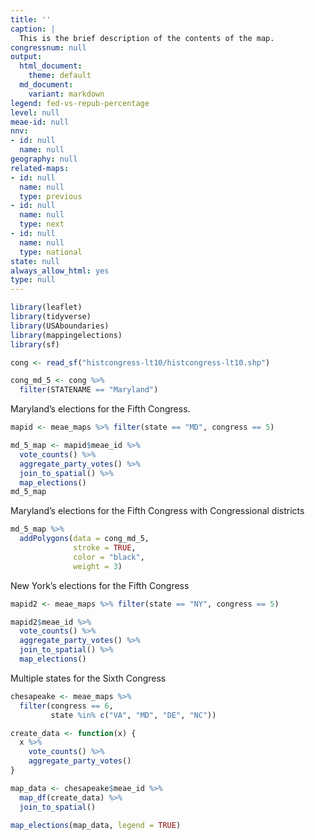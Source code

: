 ```yaml
---
title: ''
caption: |
  This is the brief description of the contents of the map.
congressnum: null
output:
  html_document:
    theme: default
  md_document:
    variant: markdown
legend: fed-vs-repub-percentage
level: null
meae-id: null
nnv:
- id: null
  name: null
geography: null
related-maps:
- id: null
  name: null
  type: previous
- id: null
  name: null
  type: next
- id: null
  name: null
  type: national
state: null
always_allow_html: yes
type: null
---
```


```r
library(leaflet)
library(tidyverse)
library(USAboundaries)
library(mappingelections)
library(sf)

cong <- read_sf("histcongress-lt10/histcongress-lt10.shp")

cong_md_5 <- cong %>% 
  filter(STATENAME == "Maryland")
```

Maryland's elections for the Fifth Congress.

```r
mapid <- meae_maps %>% filter(state == "MD", congress == 5)

md_5_map <- mapid$meae_id %>% 
  vote_counts() %>% 
  aggregate_party_votes() %>% 
  join_to_spatial() %>% 
  map_elections()
md_5_map
```

Maryland's elections for the Fifth Congress with Congressional districts

```r
md_5_map %>% 
  addPolygons(data = cong_md_5,
              stroke = TRUE,
              color = "black",
              weight = 3)
```

New York's elections for the Fifth Congress

```r
mapid2 <- meae_maps %>% filter(state == "NY", congress == 5)

mapid2$meae_id %>% 
  vote_counts() %>% 
  aggregate_party_votes() %>% 
  join_to_spatial() %>% 
  map_elections()
```


Multiple states for the Sixth Congress

```r
chesapeake <- meae_maps %>%
  filter(congress == 6,
         state %in% c("VA", "MD", "DE", "NC"))

create_data <- function(x) {
  x %>%
    vote_counts() %>%
    aggregate_party_votes()
}

map_data <- chesapeake$meae_id %>%
  map_df(create_data) %>%
  join_to_spatial()

map_elections(map_data, legend = TRUE)
```
